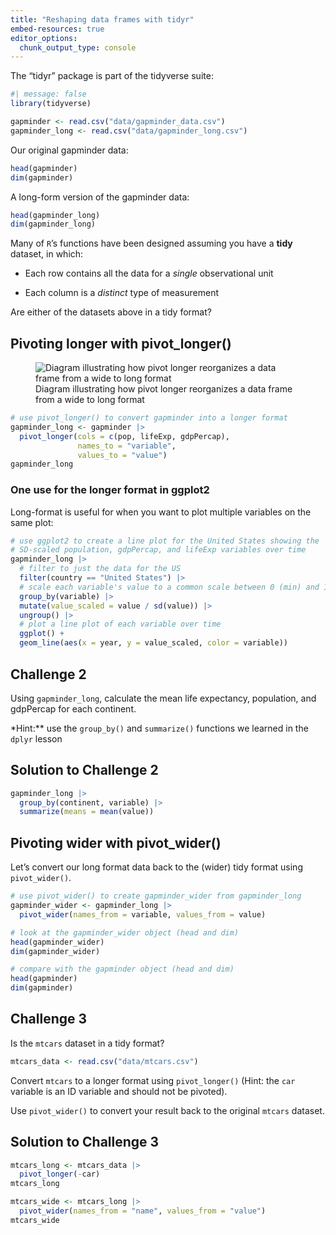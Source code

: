 ```yaml
---
title: "Reshaping data frames with tidyr"
embed-resources: true
editor_options: 
  chunk_output_type: console
---
```



The "tidyr" package is part of the tidyverse suite:

```r
#| message: false
library(tidyverse)
```


```r
gapminder <- read.csv("data/gapminder_data.csv")
gapminder_long <- read.csv("data/gapminder_long.csv")
```


Our original gapminder data:

```r
head(gapminder)
dim(gapminder)
```

A long-form version of the gapminder data:

```r
head(gapminder_long)
dim(gapminder_long)
```

Many of `R`'s functions have been designed assuming you have a **tidy** dataset, in which:

- Each row contains all the data for a *single* observational unit

- Each column is a *distinct* type of measurement




Are either of the datasets above in a tidy format?


















## Pivoting longer with pivot_longer()

![Diagram illustrating how pivot longer reorganizes a data frame from a wide to long format](figs/14-tidyr-fig3.png)


```r
# use pivot_longer() to convert gapminder into a longer format
gapminder_long <- gapminder |>
  pivot_longer(cols = c(pop, lifeExp, gdpPercap),
               names_to = "variable", 
               values_to = "value")
gapminder_long
```





### One use for the longer format in ggplot2

Long-format is useful for when you want to plot multiple variables on the same plot:

```r
# use ggplot2 to create a line plot for the United States showing the 
# SD-scaled population, gdpPercap, and lifeExp variables over time 
gapminder_long |>
  # filter to just the data for the US
  filter(country == "United States") |>
  # scale each variable's value to a common scale between 0 (min) and 1
  group_by(variable) |>
  mutate(value_scaled = value / sd(value)) |>
  ungroup() |>
  # plot a line plot of each variable over time
  ggplot() +
  geom_line(aes(x = year, y = value_scaled, color = variable))
```




::: {.callout}
## Challenge 2

Using `gapminder_long`, calculate the mean life expectancy, population, and gdpPercap for each continent.

*Hint:** use the `group_by()` and `summarize()` functions we learned in the `dplyr` lesson

::: {.callout collapse=true}
## Solution to Challenge 2

```r
gapminder_long |> 
  group_by(continent, variable) |>
  summarize(means = mean(value))
```
:::
:::









## Pivoting wider with pivot_wider()

Let's convert our long format data back to the (wider) tidy format using `pivot_wider()`.

```r
# use pivot_wider() to create gapminder_wider from gapminder_long 
gapminder_wider <- gapminder_long |>
  pivot_wider(names_from = variable, values_from = value)
```


```r
# look at the gapminder_wider object (head and dim)
head(gapminder_wider)
dim(gapminder_wider)
```



```r
# compare with the gapminder object (head and dim)
head(gapminder)
dim(gapminder)
```








::: {.callout}
## Challenge 3

Is the `mtcars` dataset in a tidy format?

```r
mtcars_data <- read.csv("data/mtcars.csv") 
```

Convert `mtcars` to a longer format using `pivot_longer()` (Hint: the `car` variable is an ID variable and should not be pivoted). 

Use `pivot_wider()` to convert your result back to the original `mtcars` dataset.

::: {.callout collapse=true}
## Solution to Challenge 3

```r
mtcars_long <- mtcars_data |>
  pivot_longer(-car)
mtcars_long

mtcars_wide <- mtcars_long |>
  pivot_wider(names_from = "name", values_from = "value")
mtcars_wide
```
:::
:::


